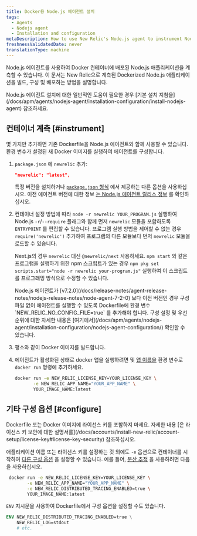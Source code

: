 ```yaml
---
title: Docker용 Node.js 에이전트 설치
tags:
  - Agents
  - Nodejs agent
  - Installation and configuration
metaDescription: How to use New Relic's Node.js agent to instrument Node.js applications deployed in Docker containers.
freshnessValidatedDate: never
translationType: machine
---
```


Node.js 에이전트를 사용하여 Docker 컨테이너에 배포된 Node.js 애플리케이션을 계측할 수 있습니다. 이 문서는 New Relic으로 계측된 Dockerized Node.js 애플리케이션을 빌드, 구성 및 배포하는 방법을 설명합니다.

<Callout tip="variant">
  Node.js 에이전트 설치에 대한 일반적인 도움이 필요한 경우 [기본 설치 지침을](/docs/apm/agents/nodejs-agent/installation-configuration/install-nodejs-agent) 참조하세요.
</Callout>

## 컨테이너 계측 [#instrument]

몇 가지만 추가하면 기존 Dockerfile을 Node.js 에이전트와 함께 사용할 수 있습니다. 환경 변수가 설정된 새 Docker 이미지를 실행하여 에이전트를 구성합니다.

1. `package.json` 에 `newrelic` 추가:

   ```json
   "newrelic": "latest",
   ```

   특정 버전을 설치하거나 [`package.json` 형식](https://docs.npmjs.com/files/package.json#dependencies) 에서 제공하는 다른 옵션을 사용하십시오. 이전 에이전트 버전에 대한 정보 [는 Node.js 에이전트 릴리스 정보](/docs/release-notes/agent-release-notes/nodejs-release-notes) 를 확인하십시오.

2. 컨테이너 설정 방법에 따라 `node -r newrelic YOUR_PROGRAM.js` 실행하여 Node.js `-r`/`--require` 플래그와 함께 먼저 `newrelic` 모듈을 포함하도록 `ENTRYPOINT` 를 편집할 수 있습니다. 프로그램 실행 방법을 제어할 수 없는 경우 `require('newrelic')` 추가하여 프로그램의 다른 모듈보다 먼저 `newrelic` 모듈을 로드할 수 있습니다.

   Next.js의 경우 `newrelic` 대신 `@newrelic/next` 사용하세요. <Callout variant="tip">`npm start` 와 같은 프로그램을 실행하기 위한 npm 스크립트가 있는 경우 `npm pkg set scripts.start="node -r newrelic your-program.js"` 실행하여 이 스크립트를 프로그래밍 방식으로 수정할 수 있습니다.</Callout>

   <Callout variant="important">
     Node.js 에이전트가 [v7.2.0](/docs/release-notes/agent-release-notes/nodejs-release-notes/node-agent-7-2-0) 보다 이전 버전인 경우 구성 파일 없이 에이전트를 실행할 수 있도록 Dockerfile에 환경 변수 `NEW_RELIC_NO_CONFIG_FILE=true` 를 추가해야 합니다. 구성 설정 및 우선 순위에 대한 자세한 내용은 [여기에서](/docs/apm/agents/nodejs-agent/installation-configuration/nodejs-agent-configuration/) 확인할 수 있습니다.
   </Callout>

3. 평소와 같이 Docker 이미지를 빌드합니다.

4. 에이전트가 활성화된 상태로 docker 앱을 실행하려면 <InlinePopover type="licenseKey"/>및 [앱 이름을](/docs/agents/manage-apm-agents/app-naming/name-your-application) 환경 변수로 `docker run` 명령에 추가하세요.

   ```bash
   docker run -e NEW_RELIC_LICENSE_KEY=YOUR_LICENSE_KEY \
          -e NEW_RELIC_APP_NAME="YOUR_APP_NAME" \
          YOUR_IMAGE_NAME:latest
   ```

<InstallFeedback/>

## 기타 구성 옵션 [#configure]

<Callout variant="caution">
  Dockerfile 또는 Docker 이미지에 라이선스 키를 포함하지 마세요. 자세한 내용 [은 라이선스 키 보안에 대한 설명서를](/docs/accounts/install-new-relic/account-setup/license-key#license-key-security) 참조하십시오.
</Callout>

애플리케이션 이름 또는 라이선스 키를 설정하는 것 외에도 `-e` 옵션으로 컨테이너를 시작하여 [다른 구성 옵션](/docs/agents/nodejs-agent/installation-configuration/nodejs-agent-configuration) 을 설정할 수 있습니다. 예를 들어, [분산 추적](/docs/understand-dependencies/distributed-tracing/get-started/introduction-distributed-tracing) 을 사용하려면 다음을 사용하십시오.

```bash
 docker run -e NEW_RELIC_LICENSE_KEY=YOUR_LICENSE_KEY \
        -e NEW_RELIC_APP_NAME="YOUR_APP_NAME" \
        -e NEW_RELIC_DISTRIBUTED_TRACING_ENABLED=true \
        YOUR_IMAGE_NAME:latest
```

`ENV` 지시문을 사용하여 Dockerfile에서 구성 옵션을 설정할 수도 있습니다.

```dockerfile
ENV NEW_RELIC_DISTRIBUTED_TRACING_ENABLED=true \
    NEW_RELIC_LOG=stdout
    # etc.
```